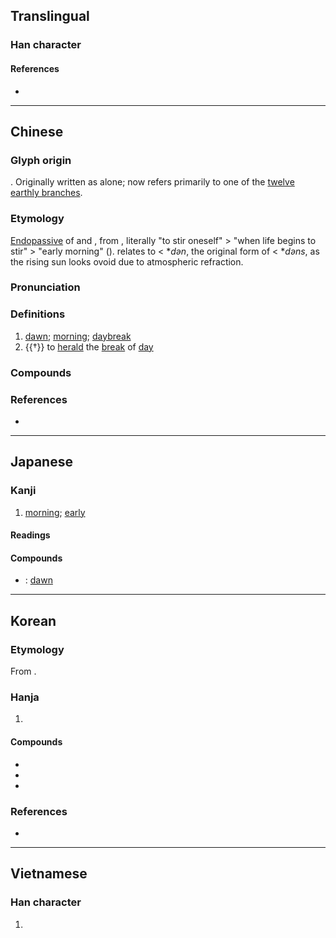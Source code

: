 {{character info}}
==Translingual==

===Han character===
{{Han char|rn=72|rad=日|as=07|sn=11|four=60232|canj=AMMV|ids=⿱日辰}}

====References====
* {{Han ref|kx=0496.120|dkj=13962|dj=0862.160|hdz=21512.030|uh=6668|ud=26216|bh=B1E1|bd=45537}}

----

==Chinese==
{{zh-forms|alt=䢅}}

===Glyph origin===
{{Han etym}}
{{Han compound|日|辰|c1=s|c2=p|t1=sun|ls=psc}}. Originally written as {{zh-l|*辰}} alone; {{lang|zh|辰}} now refers primarily to one of the [[十二支|twelve earthly branches]].

===Etymology===
[[endopassive|Endopassive]] of {{och-l|震|to shake}} and {{och-l|振|to excite}}, from {{inh|zh|sit-pro|*dar ~ d(u/i)r||to tremble; to shiver}}, literally "to stir oneself" > "when life begins to stir" > "early morning" ({{zh-ref|Schuessler, 2007}}). {{zh-ref|Smith (2011)}} relates {{zh-l|晨|early morning}} to {{zh-l|辰}} < *''dən'', the original form of {{zh-l|蜃|mollusc, clam}} < *''dəns'', as the rising sun looks ovoid due to atmospheric refraction.

===Pronunciation===
{{zh-pron
|m=chén
|m-s=sen2
|c=san4
|c-t=sin3
|g=siin4
|h=pfs=sṳ̀n;gd=sen2
|j=ceng1
|mb=sěng
|md=sìng
|mn=sîn
|mn-t=sing5
|w=3zen
|x=shen2
|mc=y
|oc=y
|cat=n,v
}}

===Definitions===
{{zh-hanzi}}

# [[dawn]]; [[morning]]; [[daybreak]]
# {{†}} {{lb|zh|of cock}} to [[herald]] the [[break]] of [[day]]

===Compounds===
{{zh-der|伺晨鳥|侵晨|凌晨|史晨碑|司晨|孫晨稿席|寥若晨星|拂晨|早晨|明晨|昏定晨省|昧旦晨興|晨光|晨參暮省|晨參暮禮|晨夕|晨操|晨昏|晨昏定省|晨昏顛倒|晨星|晨曦|晨歌|晨炊|晨炊星飯|晨練|晨興夜寐|晨褸|晨跑|晨運|晨鐘暮鼓|晨門|晨間|晨霧|晨風|晨鳧|暮禮晨參|暮鼓晨鐘|清晨|牝雞司晨|牝雞晨鳴|牝雞無晨|翌晨|花晨月夕|晨明}}

===References===
* {{R:yue:Hanzi}}

----

==Japanese==

===Kanji===
{{ja-kanji|grade=|rs=日07}}

# [[morning]]; [[early]]

====Readings====
{{ja-readings
|goon=じん
|kanon=しん
|kun=あした-, とき-
}}

====Compounds====
{{der-top|Compounds}}
* {{ja-r|晨明|しんめい}}: [[dawn]]
{{der-bottom}}

----

==Korean==

===Etymology===
From {{der|ko|ltc|-}} {{ltc-l|晨|id=1+2}}. {{hanja-hunmong|신|sin|天文#상01B}}

===Hanja===
{{ko-hanja-search}}
{{ko-hanja|새벽|신}}

# {{hanja form of|신|[[dawn]]}}

====Compounds====
{{der-top3|Compounds}}
* {{ko-l|신성|晨星}}
* {{ko-l|신광|晨光}}
* {{ko-l|신명|晨明}}
{{der-bottom}}

===References===
* {{R:hanjadoc|4638}}

----

==Vietnamese==

===Han character===
{{vi-readings|reading=thần|rs=日07}}

# {{rfdef|vi|sort=日07}}